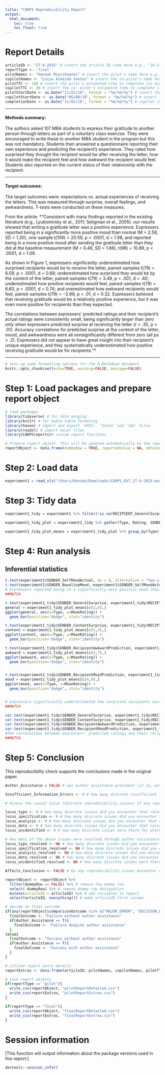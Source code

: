 ```yaml
---
title: "CARPS Reproducibility Report"
output:
  html_document:
    toc: true
    toc_float: true
---
```

# Report Details

```r
articleID <- "27-6-2015" # insert the article ID code here e.g., "10-3-2015_PS"
reportType <- 'final'
pilotNames <- "Hannah Mieczkowski" # insert the pilot's name here e.g., "Tom Hardwicke". If there are multiple pilots enter both names in a character string e.g., "Tom Hardwicke, Bob Dylan"
copilotNames <- "Luiza Almeida Santos" # insert the co-pilot's name here e.g., "Michael Frank". If there are multiple co-pilots enter both names in a character string e.g., "Tom Hardwicke, Bob Dylan"
pilotTTC <- 180 # insert the pilot's estimated time to complete (in minutes, fine to approximate) e.g., 120
copilotTTC <- 30 # insert the co- pilot's estimated time to complete (in minutes, fine to approximate) e.g., 120
pilotStartDate <- as.Date("11/01/18", format = "%m/%d/%y") # insert the pilot's start date in US format e.g., as.Date("01/25/18", format = "%m/%d/%y")
copilotStartDate <- as.Date("05/09/18", format = "%m/%d/%y") # insert the co-pilot's start date in US format e.g., as.Date("01/25/18", format = "%m/%d/%y")
completionDate <- as.Date("11/01/18", format = "%m/%d/%y") # copilot insert the date of final report completion (after any necessary rounds of author assistance) in US format e.g., as.Date("01/25/18", format = "%m/%d/%y")
```

------

#### Methods summary: 
The authors asked 107 MBA students to express their gratitude to another person through letters as part of a voluntary class exercise. They were encouraged to write these to another MBA student in the program but this was not mandatory. Students then answered a questionnaire reporting their own experience and predicting the recipient's experience. They rated how surprised they thought the recipient would be after receiving the letter, how it would make the recipient feel and how awkward the recipient would feel. Students also reported on the current status of their relationship with the recipient.

------

#### Target outcomes: 

The target outcomes were: expectations vs. actual experiences of receiving the letters. This was measured through surprise, overall feelings, and awkwardness. 
T-tests were conducted on these measures.

From the article: *"Consistent with many findings reported in the existing literature (e.g., Lyubomirsky et al., 2011; Seligman et al., 2005), our results showed that writing a gratitude letter was a positive experience. Expressers reported being in a significantly more positive mood than normal (M = 2.58, SD = 1.30), one-sample t(106) = 20.59, p < .0001, d = 1.98, and reported being in a more positive mood after sending the gratitude letter than they did at the baseline measurement (M = 0.46, SD = 1.66), t(98) = 10.89, p < .0001, d = 1.09. 

As shown in Figure 1, expressers significantly underestimated how surprised recipients would be to receive the letter, paired-samples t(79) = 6.09, p < .0001, d = 0.68; underestimated how surprised they would be by the content of the letter, paired-samples t(79) = 3.49, p < .001, d =  .40; underestimated how positive recipients would feel, paired-samples t(79) = 6.60, p < .0001, d = 0.74; and overestimated how awkward recipients would feel, paired-samples t(79) = −2.89, p < .01, d = 0.32. Expressers believed that receiving gratitude would be a relatively positive experience, but it was even more positive for recipients than they expected. 

The correlations between expressers’ predicted ratings and their recipient’s actual ratings were consistently small, being significantly larger than zero only when expressers predicted surprise at receiving the letter (r = .35, p < .01). Accuracy correlations for predicted surprise at the content of the letter, mood, and awkwardness were all nonsignificantly different from zero (all ps > .2). Expressers did not appear to have great insight into their recipient’s unique experience, and they systematically underestimated how positive receiving gratitude would be for recipients."*

------
```r
# sets up some formatting options for the R Markdown document
knitr::opts_chunk$set(echo=TRUE, warning=FALSE, message=FALSE)
```

# Step 1: Load packages and prepare report object
```r
# load packages
library(tidyverse) # for data munging
library(knitr) # for kable table formating
library(haven) # import and export 'SPSS', 'Stata' and 'SAS' Files
library(readxl) # import excel files
library(CARPSreports)# custom report functions
```


```r
# Prepare report object. This will be updated automatically by the reproCheck function each time values are compared
reportObject <- data.frame(dummyRow = TRUE, reportedValue = NA, obtainedValue = NA, valueType = NA, percentageError = NA, comparisonOutcome = NA, eyeballCheck = NA)
```

# Step 2: Load data

```r
experiment1 = read_xls("/Users/Hannah/Downloads/CARPS_EXT_27-6-2015-master/data/Experiment1.xls")
```

# Step 3: Tidy data

```r
experiment1_tidy = experiment1 %>% filter(!is.na(RECIPIENT_GeneralSurpriseActual))

experiment1_tidy_plot = experiment1_tidy %>% gather(Type, Rating, SENDER_GeneralSurprise, RECIPIENT_GeneralSurpriseActual, SENDER_ContentSurprise, RECIPIENT_ContentSurpriseActual, SENDER_RecipientMoodPrediction, RECIPIENT_RecipientMoodActual,SENDER_RecipientAwkwardPrediction, RECIPIENT_RecipientAwkwardActual)

experiment1_tidy_plot_means = experiment1_tidy_plot %>% group_by(Type) %>% summarize(MeanRating = mean(Rating, na.rm = T))
```

# Step 4: Run analysis
## Inferential statistics

```r
t.test(experiment1$SENDER_SelfMoodActual, mu = 0, alternative = "two.sided")
t.test(experiment1$SENDER_BaselineMood, experiment1$SENDER_SelfMoodActual, paired = TRUE)
# Expressers reported being in a significantly more positive mood than normal (M = 2.58, SD = 1.30), one-sample t(106) = 20.59, p < .0001, d = 1.98, and reported being in a more positive mood after sending the gratitude letter than they did at the baseline measurement (M = 0.46, SD = 1.66), t(98) = 10.89, p < .0001, d = 1.09. 
##MATCH

t.test(experiment1_tidy$SENDER_GeneralSurprise, experiment1_tidy$RECIPIENT_GeneralSurpriseActual, paired = TRUE)
general = experiment1_tidy_plot_means[c(2,6),]
ggplot(general, aes(x=Type, y=MeanRating)) +
  geom_bar(position="dodge", stat="identity") 

t.test(experiment1_tidy$SENDER_ContentSurprise, experiment1_tidy$RECIPIENT_ContentSurpriseActual, paired = TRUE)
content = experiment1_tidy_plot_means[c(1,5),]
ggplot(content, aes(x=Type, y=MeanRating)) +
  geom_bar(position="dodge", stat="identity") 

t.test(experiment1_tidy$SENDER_RecipientAwkwardPrediction, experiment1_tidy$RECIPIENT_RecipientAwkwardActual, paired = TRUE)
awkward = experiment1_tidy_plot_means[c(3,7),]
ggplot(awkward, aes(x=Type, y=MeanRating)) +
  geom_bar(position="dodge", stat="identity")


t.test(experiment1_tidy$SENDER_RecipientMoodPrediction, experiment1_tidy$RECIPIENT_RecipientMoodActual, paired = TRUE)
mood = experiment1_tidy_plot_means[c(4,8),]
ggplot(mood, aes(x=Type, y=MeanRating)) +
  geom_bar(position="dodge", stat="identity")


# expressers significantly underestimated how surprised recipients would be to receive the letter, paired-samples t(79) = 6.09, p < .0001, d = 0.68; underestimated how surprised they would be by the content of the letter, paired-samples t(79) = 3.49, p < .001, d = 0.40; underestimated how positive recipients would feel, paired-samples t(79) = 6.60, p < .0001, d = 0.74; and overestimated how awkward recipients would feel, paired-samples t(79) = −2.89, p < .01, d = 0.32. Expressers believed that receiving gratitude would be a relatively positive experience, but it was even more positive for recipients than they expected. 
##MATCH

cor.test(experiment1_tidy$SENDER_GeneralSurprise, experiment1_tidy$RECIPIENT_GeneralSurpriseActual)
cor.test(experiment1_tidy$SENDER_ContentSurprise, experiment1_tidy$RECIPIENT_ContentSurpriseActual)
cor.test(experiment1_tidy$SENDER_RecipientAwkwardPrediction, experiment1_tidy$RECIPIENT_RecipientAwkwardActual)
cor.test(experiment1_tidy$SENDER_RecipientMoodPrediction, experiment1_tidy$RECIPIENT_RecipientMoodActual)
#The correlations between expressers’ predicted ratings and their recipient’s actual ratings were consistently small, being significantly larger than zero only when expressers predicted surprise at receiving the letter (r = .35, p < .01). Accuracy correlations for predicted surprise at the content of the letter, mood, and awkwardness were all nonsignificantly different from zero (all ps > .2).
##MATCH 
```

# Step 5: Conclusion

This reproducibility check supports the conclusions made in the original paper.

```r
Author_Assistance = FALSE # was author assistance provided? (if so, enter TRUE)

Insufficient_Information_Errors <- 0 # how many discrete insufficient information issues did you encounter?

# Assess the causal locus (discrete reproducibility issues) of any reproducibility errors. Note that there doesn't necessarily have to be a one-to-one correspondance between discrete reproducibility issues and reproducibility errors. For example, it could be that the original article neglects to mention that a Greenhouse-Geisser correct was applied to ANOVA outcomes. This might result in multiple reproducibility errors, but there is a single causal locus (discrete reproducibility issue).

locus_typo <- 0 # how many discrete issues did you encounter that related to typographical errors?
locus_specification <- 0 # how many discrete issues did you encounter that related to incomplete, incorrect, or unclear specification of the original analyses?
locus_analysis <- 0 # how many discrete issues did you encounter that related to errors in the authors' original analyses?
locus_data <- 0 # how many discrete issues did you encounter that related to errors in the data files shared by the authors?
locus_unidentified <- 0 # how many discrete issues were there for which you could not identify the cause

# How many of the above issues were resolved through author assistance?
locus_typo_resolved <- NA # how many discrete issues did you encounter that related to typographical errors?
locus_specification_resolved <- NA # how many discrete issues did you encounter that related to incomplete, incorrect, or unclear specification of the original analyses?
locus_analysis_resolved <- NA # how many discrete issues did you encounter that related to errors in the authors' original analyses?
locus_data_resolved <- NA # how many discrete issues did you encounter that related to errors in the data files shared by the authors?
locus_unidentified_resolved <- NA # how many discrete issues were there for which you could not identify the cause

Affects_Conclusion <- FALSE # Do any reproducibility issues encounter appear to affect the conclusions made in the original article? TRUE, FALSE, or NA. This is a subjective judgement, but you should taking into account multiple factors, such as the presence/absence of decision errors, the number of target outcomes that could not be reproduced, the type of outcomes that could or could not be reproduced, the difference in magnitude of effect sizes, and the predictions of the specific hypothesis under scrutiny.
```


```r
reportObject <- reportObject %>%
  filter(dummyRow == FALSE) %>% # remove the dummy row
  select(-dummyRow) %>% # remove dummy row designation
  mutate(articleID = articleID) %>% # add variables to report 
  select(articleID, everything()) # make articleID first column

# decide on final outcome
if(any(reportObject$comparisonOutcome %in% c("MAJOR_ERROR", "DECISION_ERROR")) | Insufficient_Information_Errors > 0){
  finalOutcome <- "Failure without author assistance"
  if(Author_Assistance == T){
    finalOutcome <- "Failure despite author assistance"
  }
}else{
  finalOutcome <- "Success without author assistance"
  if(Author_Assistance == T){
    finalOutcome <- "Success with author assistance"
  }
}

# collate report extra details
reportExtras <- data.frame(articleID, pilotNames, copilotNames, pilotTTC, copilotTTC, pilotStartDate, copilotStartDate, completionDate, Author_Assistance, finalOutcome, Insufficient_Information_Errors, locus_typo, locus_specification, locus_analysis, locus_data, locus_unidentified, locus_typo_resolved, locus_specification_resolved, locus_analysis_resolved, locus_data_resolved, locus_unidentified_resolved)

# save report objects
if(reportType == "pilot"){
  write_csv(reportObject, "pilotReportDetailed.csv")
  write_csv(reportExtras, "pilotReportExtras.csv")
}

if(reportType == "final"){
  write_csv(reportObject, "finalReportDetailed.csv")
  write_csv(reportExtras, "finalReportExtras.csv")
}
```

# Session information

[This function will output information about the package versions used in this report:]

```r
devtools::session_info()
```
